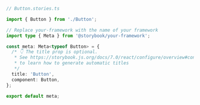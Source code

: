```ts
// Button.stories.ts

import { Button } from './Button';

// Replace your-framework with the name of your framework
import type { Meta } from '@storybook/your-framework';

const meta: Meta<typeof Button> = {
  /* 👇 The title prop is optional.
   * See https://storybook.js.org/docs/7.0/react/configure/overview#configure-story-loading
   * to learn how to generate automatic titles
   */
  title: 'Button',
  component: Button,
};

export default meta;
```
